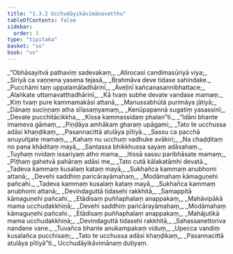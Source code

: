 ```yaml
---
title: "1.3.2 Ucchudāyikāvimānavatthu"
tableOfContents: false
sidebar:
  order: 3
type: "tipitaka"
basket: "su"
book: "vv"
---
```



<DynamicBreadcrumb />

<Division number="296" book="vv">

<Paragraph number="319" type="verses" book="vv">
_“Obhāsayitvā pathaviṃ sadevakaṃ,_  
_Atirocasi candimasūriyā viya;_  
_Siriyā ca vaṇṇena yasena tejasā,_  
_Brahmāva deve tidase sahindake._  

</Paragraph>

</Division>
<Division number="297" book="vv">

<Paragraph number="320" type="verses" book="vv">
_Pucchāmi taṃ uppalamāladhārinī,_  
_Āveḷinī kañcanasannibhattace;_  
_Alaṅkate uttamavatthadhārinī,_  
_Kā tvaṃ subhe devate vandase mamaṃ._  

</Paragraph>

</Division>
<Division number="298" book="vv">

<Paragraph number="321" type="verses" book="vv">
_Kiṃ tvaṃ pure kammamakāsi attanā,_  
_Manussabhūtā purimāya jātiyā;_  
_Dānaṃ suciṇṇaṃ atha sīlasaṃyamaṃ,_  
_Kenūpapannā sugatiṃ yasassinī;_  
_Devate pucchitācikkha,_  
_Kissa kammassidaṃ phalan”ti._  

</Paragraph>

</Division>
<Division number="299" book="vv">

<Paragraph number="322" type="verses" book="vv">
_“Idāni bhante imameva gāmaṃ,_  
_Piṇḍāya amhākaṃ gharaṃ upāgami;_  
_Tato te ucchussa adāsi khaṇḍikaṃ,_  
_Pasannacittā atulāya pītiyā._  

</Paragraph>

</Division>
<Division number="300" book="vv">

<Paragraph number="323" type="verses" book="vv">
_Sassu ca pacchā anuyuñjate mamaṃ,_  
_Kahaṃ nu ucchuṃ vadhuke avākiri;_  
_Na chaḍḍitaṃ no pana khāditaṃ mayā,_  
_Santassa bhikkhussa sayaṃ adāsahaṃ._  

</Paragraph>

</Division>
<Division number="301" book="vv">

<Paragraph number="324" type="verses" book="vv">
_Tuyhaṃ nvidaṃ issariyaṃ atho mama,_  
_Itissā sassu paribhāsate mamaṃ;_  
_Pīṭhaṃ gahetvā pahāraṃ adāsi me,_  
_Tato cutā kālakatāmhi devatā._  

</Paragraph>

</Division>
<Division number="302" book="vv">

<Paragraph number="325" type="verses" book="vv">
_Tadeva kammaṃ kusalaṃ kataṃ mayā,_  
_Sukhañca kammaṃ anubhomi attanā;_  
_Devehi saddhiṃ paricārayāmahaṃ,_  
_Modāmahaṃ kāmaguṇehi pañcahi._  

</Paragraph>

</Division>
<Division number="303" book="vv">

<Paragraph number="326" type="verses" book="vv">
_Tadeva kammaṃ kusalaṃ kataṃ mayā,_  
_Sukhañca kammaṃ anubhomi attanā;_  
_Devindaguttā tidasehi rakkhitā,_  
_Samappitā kāmaguṇehi pañcahi._  

</Paragraph>

</Division>
<Division number="304" book="vv">

<Paragraph number="327" type="verses" book="vv">
_Etādisaṃ puññaphalaṃ anappakaṃ,_  
_Mahāvipākā mama ucchudakkhiṇā;_  
_Devehi saddhiṃ paricārayāmahaṃ,_  
_Modāmahaṃ kāmaguṇehi pañcahi._  

</Paragraph>

</Division>
<Division number="305" book="vv">

<Paragraph number="328" type="verses" book="vv">
_Etādisaṃ puññaphalaṃ anappakaṃ,_  
_Mahājutikā mama ucchudakkhiṇā;_  
_Devindaguttā tidasehi rakkhitā,_  
_Sahassanettoriva nandane vane._  

</Paragraph>

</Division>
<Division number="306" book="vv">

<Paragraph number="329" type="verses" book="vv">
_Tuvañca bhante anukampakaṃ viduṃ,_  
_Upecca vandiṃ kusalañca pucchisaṃ;_  
_Tato te ucchussa adāsi khaṇḍikaṃ,_  
_Pasannacittā atulāya pītiyā”ti._  


</Paragraph>
</Division>

<Paragraph number="330" type="center" book="vv">
Ucchudāyikāvimānaṃ dutiyaṃ.
</Paragraph>